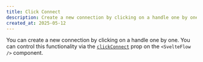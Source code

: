 ```yaml
---
title: Click Connect
description: Create a new connection by clicking on a handle one by one. Use this functionality to programatically start a connection.
created_at: 2025-05-12
---
```


You can create a new connection by clicking on a handle one by one. You can control this functionality via the [`clickConnect`](/api-reference/svelte-flow#clickconnect) prop on the `<SvelteFlow />` component.

<RemoteCodeViewer route="examples/edges/click-connect" framework="svelte" />
